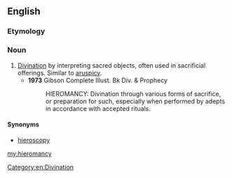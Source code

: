 ==English==

===Etymology===
{{confix|hiero|mancy}}

===Noun===
{{en-noun|-}}

# [[divination|Divination]] by interpreting sacred objects, often used in sacrificial offerings. Similar to [[aruspicy]].
#* '''1973''' Gibson Complete Illust. Bk Div. & Prophecy
#*: HIEROMANCY: Divination through various forms of sacrifice, or preparation for such, especially when performed by adepts in accordance with accepted rituals.

====Synonyms====
* [[hieroscopy]]

[[Category:en:Divination]]

[[my:hieromancy]]